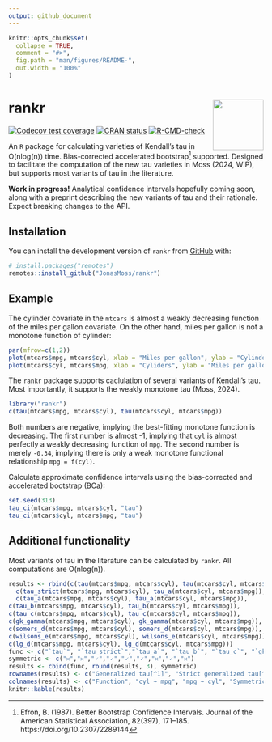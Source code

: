 ```yaml
---
output: github_document
---
```


<!-- README.md is generated from README.Rmd. Please edit that file -->

```r
knitr::opts_chunk$set(
  collapse = TRUE,
  comment = "#>",
  fig.path = "man/figures/README-",
  out.width = "100%"
)
```

# rankr <img src="man/figures/logo.jpg" align="right" width="100" height="100" />

<!-- badges: start -->
  [![Codecov test coverage](https://codecov.io/gh/JonasMoss/rankr/branch/main/graph/badge.svg)](https://app.codecov.io/gh/JonasMoss/rankr?branch=main)
[![CRAN status](https://www.r-pkg.org/badges/version/rankr)](https://CRAN.R-project.org/package=rankr)
[![R-CMD-check](https://github.com/JonasMoss/rankr/actions/workflows/R-CMD-check.yaml/badge.svg)](https://github.com/JonasMoss/rankr/actions/workflows/R-CMD-check.yaml)
<!-- badges: end -->

An `R` package for calculating varieties of Kendall's tau in O(nlog(n)) time. Bias-corrected accelerated bootstrap[^10] supported. Designed to facilitate the computation of the new tau varieties in Moss (2024, WIP), but supports most variants of tau in the literature.

**Work in progress!** Analytical confidence intervals hopefully coming soon, along with a preprint describing the new variants of tau and their rationale. Expect breaking changes to the API.

## Installation

You can install the development version of `rankr` from [GitHub](https://github.com/) with:

``` r
# install.packages("remotes")
remotes::install_github("JonasMoss/rankr")
```

## Example

The cylinder covariate in the `mtcars` is almost a weakly decreasing function of the miles per gallon covariate. On the other hand, miles per gallon is not a monotone function of cylinder:

```r
par(mfrow=c(1,2))
plot(mtcars$mpg, mtcars$cyl, xlab = "Miles per gallon", ylab = "Cylinders")
plot(mtcars$cyl, mtcars$mpg, xlab = "Cyliders", ylab = "Miles per gallon")
```
The `rankr` package supports caclulation of several variants of Kendall's tau. Most importantly, it supports the weakly monotone tau (Moss, 2024).

```r
library("rankr")
c(tau(mtcars$mpg, mtcars$cyl), tau(mtcars$cyl, mtcars$mpg))
```
Both numbers are negative, implying the best-fitting monotone function is decreasing. The first number is almost -1, implying that `cyl` is almost perfectly a weakly decreasing function of `mpg`. The second number is merely `-0.34`, implying there is only a weak monotone functional relationship `mpg = f(cyl)`. 

Calculate approximate confidence intervals using the bias-corrected and accelerated bootstrap (BCa):

```r
set.seed(313)
tau_ci(mtcars$mpg, mtcars$cyl, "tau")
tau_ci(mtcars$cyl, mtcars$mpg, "tau")
```

## Additional functionality
Most variants of tau in the literature can be calculated by `rankr`. All computations are O(nlog(n)).

```r
results <- rbind(c(tau(mtcars$mpg, mtcars$cyl), tau(mtcars$cyl, mtcars$mpg)),
  c(tau_strict(mtcars$mpg, mtcars$cyl), tau_a(mtcars$cyl, mtcars$mpg)),
  c(tau_a(mtcars$mpg, mtcars$cyl), tau_a(mtcars$cyl, mtcars$mpg)),
c(tau_b(mtcars$mpg, mtcars$cyl), tau_b(mtcars$cyl, mtcars$mpg)),
c(tau_c(mtcars$mpg, mtcars$cyl), tau_c(mtcars$cyl, mtcars$mpg)),
c(gk_gamma(mtcars$mpg, mtcars$cyl), gk_gamma(mtcars$cyl, mtcars$mpg)),
c(somers_d(mtcars$mpg, mtcars$cyl), somers_d(mtcars$cyl, mtcars$mpg)),
c(wilsons_e(mtcars$mpg, mtcars$cyl), wilsons_e(mtcars$cyl, mtcars$mpg)),
c(lg_d(mtcars$mpg, mtcars$cyl), lg_d(mtcars$cyl, mtcars$mpg)))
func <- c("`tau`", "`tau_strict`","`tau_a`", "`tau_b`", "`tau_c`", "`gk_gamma`", "`somers_d`", "`wilsons_e`", "`lg_d`")
symmetric <- c("𐄂","𐄂","🗸","🗸","🗸","🗸","𐄂","🗸","𐄂")
results <- cbind(func, round(results, 3), symmetric)
rownames(results) <- c("Generalized tau[^1]", "Strict generalized tau[^1]", "Kendall's tau (a)[^2]", "Kendall's tau (b)[^3]", "Stuart's tau (c)[^4]", "Goodman--Kruskall gamma[^5]", "Somer's D[^6]", "Wilson's E[^7]", "Leik--Gove D[^8]")
colnames(results) <- c("Function", "cyl ~ mpg", "mpg ~ cyl", "Symmetric?")
knitr::kable(results)
```
[^7]: Wilson, T. P. (1974). Measures of association for bivariate ordinal hypotheses. In H. Blalock (Ed.), Measurement in the Social Sciences. Taylor Francis. https://doi.org/10.4324/9781351329088-14

[^2]: Kendall, M. G. (1938). A New Measure of Rank Correlation. Biometrika, 30(1/2), 81–93. https://doi.org/10.2307/2332226

[^5]: Somers, R. H. (1962). A New Asymmetric Measure of Association for Ordinal Variables. American Sociological Review, 27(6), 799–811. https://doi.org/10.2307/2090408

[^4]: Stuart, A. (1953). The Estimation and Comparison of Strengths of Association in Contingency Tables. Biometrika, 40(1/2), 105–110. https://doi.org/10.2307/2333101

[^1]: Moss, J. (2024). Kendall's tau and proportional reduction in risk: New generalizations for tied data (WIP)

[^8]: Leik, R. K., & Gove, W. R. (1969). The Conception and Measurement of Asymmetric Monotonic Relationships in Sociology. The American Journal of Sociology, 74(6), 696–709. https://doi.org/10.1086/224720

[^6]: Goodman, L. A., & Kruskal, W. H. (1979). Measures of Association for Cross Classifications. In L. A. Goodman & W. H. Kruskal (Eds.), Measures of Association for Cross Classifications (pp. 2–34). Springer New York. https://doi.org/10.1007/978-1-4612-9995-0_1

[^3]: Kendall, M. G. (1945). The treatment of ties in ranking problems. Biometrika, 33, 239–251. https://doi.org/10.1093/biomet/33.3.239

[^10]: Efron, B. (1987). Better Bootstrap Confidence Intervals. Journal of the American Statistical Association, 82(397), 171–185. https://doi.org/10.2307/2289144
